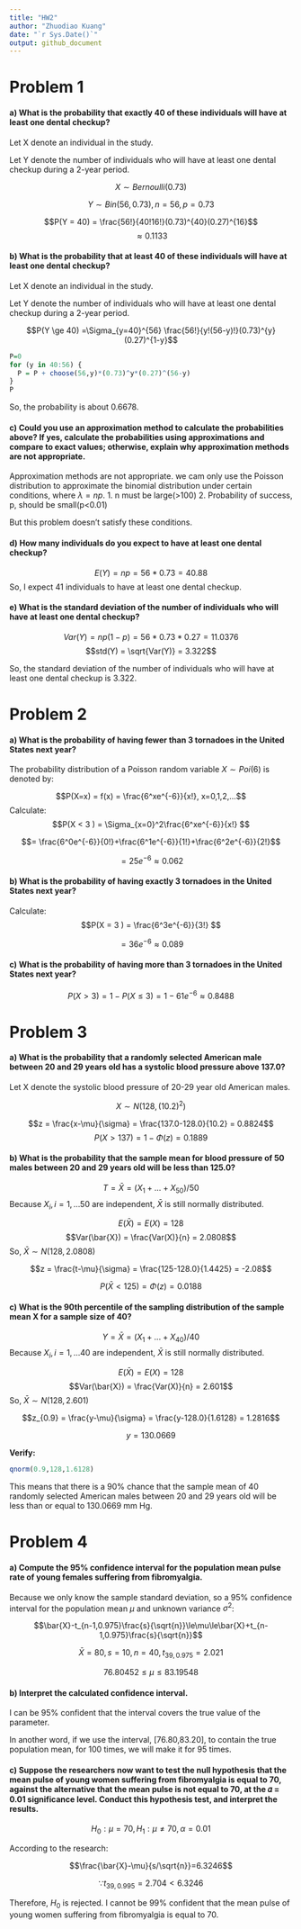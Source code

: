 ```yaml
---
title: "HW2"
author: "Zhuodiao Kuang"
date: "`r Sys.Date()`"
output: github_document
---
```





# Problem 1

#### a) What is the probability that exactly 40 of these individuals will have at least one dental checkup?

Let X denote an individual in the study.

Let Y denote the number of individuals who will have at least one dental checkup during a 2-year period.

$$X \sim Bernoulli(0.73) $$

$$Y \sim Bin(56, 0.73), n=56, p=0.73$$

$$P(Y = 40) = \frac{56!}{40!16!}(0.73)^{40}(0.27)^{16}$$
$$ \approx 0.1133$$



#### b) What is the probability that at least 40 of these individuals will have at least one dental checkup?

Let X denote an individual in the study.

Let Y denote the number of individuals who will have at least one dental checkup during a 2-year period.



$$P(Y \ge 40) =\Sigma_{y=40}^{56} \frac{56!}{y!(56-y)!}(0.73)^{y}(0.27)^{1-y}$$

```r
P=0
for (y in 40:56) {
  P = P + choose(56,y)*(0.73)^y*(0.27)^(56-y)
}
P
```

So, the probability is about 0.6678.

#### c) Could you use an approximation method to calculate the probabilities above? If yes, calculate the probabilities using approximations and compare to exact values; otherwise, explain why approximation methods are not appropriate.

Approximation methods are not appropriate. we cam only use the Poisson distribution to approximate the binomial distribution under certain conditions, where $\lambda = np$.
1. n must be large(>100)
2. Probability of success, p, should be small(p<0.01)

But this problem doesn't satisfy these conditions.

#### d) How many individuals do you expect to have at least one dental checkup?

$$E(Y) = np = 56*0.73 = 40.88$$
So, I expect 41 individuals to have at least one dental checkup.


#### e) What is the standard deviation of the number of individuals who will have at least one dental checkup?

$$Var(Y) = np(1-p) = 56*0.73*0.27 = 11.0376$$
$$std(Y) = \sqrt{Var(Y)} = 3.322$$

So, the standard deviation of the number of individuals who will have at least one dental checkup is 3.322.

# Problem 2 


#### a) What is the probability of having fewer than 3 tornadoes in the United States next year?

The probability distribution of a Poisson random variable $X \sim Poi(6)$ is denoted by: 

$$P(X=x) = f(x) = \frac{6^xe^{-6}}{x!}, x=0,1,2,...$$
Calculate: 
$$P(X < 3 ) = \Sigma_{x=0}^2\frac{6^xe^{-6}}{x!} $$

$$= \frac{6^0e^{-6}}{0!}+\frac{6^1e^{-6}}{1!}+\frac{6^2e^{-6}}{2!}$$

$$=25e^{-6} \approx 0.062$$

#### b) What is the probability of having exactly 3 tornadoes in the United States next year?

Calculate: 
$$P(X = 3 ) = \frac{6^3e^{-6}}{3!} $$

$$=36e^{-6} \approx 0.089$$


#### c) What is the probability of having more than 3 tornadoes in the United States next year?


$$P(X>3) = 1-P(X \le 3) =1 - 61e^{-6} \approx 0.8488$$

# Problem 3



#### a) What is the probability that a randomly selected American male between 20 and 29 years old has a systolic blood pressure above 137.0?

Let X denote the systolic blood pressure of 20-29 year old American males. 

$$X \sim N(128,(10.2)^2)$$

$$z = \frac{x-\mu}{\sigma} = \frac{137.0-128.0}{10.2} = 0.8824$$
$$P(X>137) = 1-\Phi(z)=0.1889$$

#### b) What is the probability that the sample mean for blood pressure of 50 males between 20 and 29 years old will be less than 125.0?

$$T = \bar{X} = (X_1+...+X_{50})/50$$
Because $X_i, i=1,...50$ are independent, $\bar{X}$ is still normally distributed.

$$E(\bar{X}) = E(X) = 128$$
$$Var(\bar{X}) = \frac{Var(X)}{n} = 2.0808$$
So, $\bar{X} \sim N(128,2.0808)$

$$z = \frac{t-\mu}{\sigma} = \frac{125-128.0}{1.4425} = -2.08$$


$$P(\bar{X}<125) = \Phi(z)=0.0188$$


#### c) What is the 90th percentile of the sampling distribution of the sample mean X for a sample size of 40?



$$Y = \bar{X} = (X_1+...+X_{40})/40$$
Because $X_i, i=1,...40$ are independent, $\bar{X}$ is still normally distributed.

$$E(\bar{X}) = E(X) = 128$$
$$Var(\bar{X}) = \frac{Var(X)}{n} = 2.601$$
So, $\bar{X} \sim N(128,2.601)$

$$z_{0.9} = \frac{y-\mu}{\sigma} = \frac{y-128.0}{1.6128} = 1.2816$$

$$y = 130.0669$$

**Verify:**

```r
qnorm(0.9,128,1.6128)
```

This means that there is a 90% chance that the sample mean of 40 randomly selected American males between 20 and 29 years old will be less than or equal to 130.0669 mm Hg.


# Problem 4

#### a) Compute the 95% confidence interval for the population mean pulse rate of young females suffering from fibromyalgia.


Because we only know the sample standard deviation, so a 95% confidence interval for the population mean $\mu$ and unknown variance $\sigma^2$:

$$\bar{X}-t_{n-1,0.975}\frac{s}{\sqrt{n}}\le\mu\le\bar{X}+t_{n-1,0.975}\frac{s}{\sqrt{n}}$$

$$\bar{X}=80,s=10,n=40,t_{39,0.975}=2.021$$

$$76.80452\le\mu\le83.19548$$


#### b) Interpret the calculated confidence interval.

I can be 95% confident that the interval covers the true value of the parameter.

In another word, if we use the interval, [76.80,83.20], to contain the true population mean, for 100 times, we will make it for 95 times.


#### c) Suppose the researchers now want to test the null hypothesis that the mean pulse of young women suffering from fibromyalgia is equal to 70, against the alternative that the mean pulse is not equal to 70, at the 𝛼 = 0.01 significance level. Conduct this hypothesis test, and interpret the results.

$$H_0 : \mu=70 , H_1:  \mu \neq 70, \alpha = 0.01$$

According to the research:

$$\frac{\bar{X}-\mu}{s/\sqrt{n}}=6.3246$$

$$\because t_{39,0.995} = 2.704<6.3246$$

Therefore, $H_0$ is rejected. I cannot be 99% confident that the mean pulse of
young women suffering from fibromyalgia is equal to 70.


